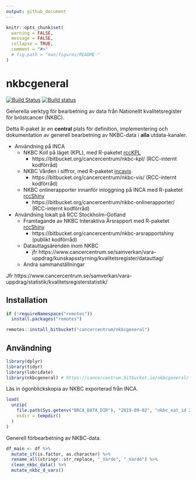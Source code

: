 ```yaml
---
output: github_document
---
```


<!-- README.md är genererad från README.Rmd. Vänligen redigera den filen. -->

```r
knitr::opts_chunk$set(
  warning = FALSE,
  message = FALSE,
  collapse = TRUE,
  comment = "#>"
  # fig.path = "man/figures/README-"
)
```

# nkbcgeneral

[![Build Status](https://travis-ci.org/oc1lojo/nkbcgeneral.svg?branch=master)](https://travis-ci.org/oc1lojo/nkbcgeneral)
[![Build status](https://ci.appveyor.com/api/projects/status/6sejow2uewcd5t03/branch/master?svg=true)](https://ci.appveyor.com/project/oc1lojo/nkbcgeneral/branch/master)

Generella verktyg för bearbetning av data från Nationellt kvalitetsregister för bröstcancer (NKBC).

Detta R-paket är en **central** plats för definition, implementering och dokumentation av generell bearbetning av NKBC-data i **alla** utdata-kanaler.

- Användning på INCA
  - NKBC Koll på läget (KPL), 
    med R-paketet [rccKPL](https://bitbucket.org/cancercentrum/rcckpl)
    - https://bitbucket.org/cancercentrum/nkbc-kpl/ (RCC-internt kodförråd)
  - NKBC Vården i siffror, 
    med R-paketet [incavis](https://bitbucket.org/cancercentrum/incavis)
    - https://bitbucket.org/cancercentrum/nkbc-vis/ (RCC-internt kodförråd)
  - NKBC onlinerapporter innanför inloggning på INCA med R-paketet [rccShiny](https://bitbucket.org/cancercentrum/rccshiny)
    - https://bitbucket.org/cancercentrum/nkbc-onlinerapporter/ (RCC-internt kodförråd)
- Användning lokalt på RCC Stockholm-Gotland
  - Framtagande av NKBC Interaktiva Årsrapport med R-paketet [rccShiny](https://bitbucket.org/cancercentrum/rccshiny)
    - https://bitbucket.org/cancercentrum/nkbc-arsrapportshiny (publikt kodförråd)
  - Datauttagsärenden inom NKBC
    - jfr https://www.cancercentrum.se/samverkan/vara-uppdrag/kunskapsstyrning/kvalitetsregister/datauttag/
  - Andra sammanställningar

Jfr https://www.cancercentrum.se/samverkan/vara-uppdrag/statistik/kvalitetsregisterstatistik/

## Installation

```r
if (!requireNamespace("remotes"))
  install.packages("remotes")

remotes::install_bitbucket("cancercentrum/nkbcgeneral")
```

## Användning

```r
library(dplyr)
library(tidyr)
library(lubridate)
library(nkbcgeneral) # https://cancercentrum.bitbucket.io/nkbcgeneral/
```

Läs in ögonblickskopia av NKBC exporterad från INCA.

```r
load(
  unzip(
    file.path(Sys.getenv("BRCA_DATA_DIR"), "2019-09-02", "nkbc_nat_id 2019-09-02 09-02-35.zip"),
    exdir = tempdir()
  )
)
```

Generell förbearbetning av NKBC-data.

```r
df_main <- df %>%
  mutate_if(is.factor, as.character) %>%
  rename_all(stringr::str_replace, "_Värde", "_Varde") %>%
  clean_nkbc_data() %>%
  mutate_nkbc_d_vars()
```

